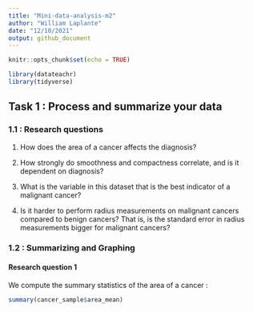 ```yaml
---
title: "Mini-data-analysis-m2"
author: "William Laplante"
date: "12/10/2021"
output: github_document
---
```


```r
knitr::opts_chunk$set(echo = TRUE)
```

```r
library(datateachr)
library(tidyverse)
```

## Task 1 : Process and summarize your data

### 1.1 : Research questions

1) How does the area of a cancer affects the diagnosis?

2) How strongly do smoothness and compactness correlate, and is it dependent on diagnosis?

3) What is the variable in this dataset that is the best indicator of a malignant cancer?

4) Is it harder to perform radius measurements on malignant cancers compared to benign cancers? That is, is the standard error in radius measurements bigger for malignant cancers?

### 1.2 : Summarizing and Graphing 

#### Research question 1

We compute the summary statistics of the area of a cancer :
```r
summary(cancer_sample$area_mean)
```

